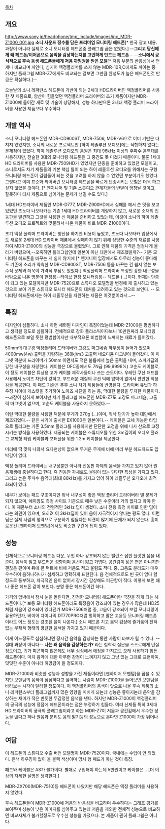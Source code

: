 [[목차]]

== 개요 ==
http://www.sony.jp/headphone/tmp_include/images/inc_MDR-Z1000_001.jpg
'''소니 사운드 정수를 담은 프리미엄 모니터링 헤드폰'''[* 한국 광고 내용. 과장이 아니라 실제로 소니 모니터링 헤드폰중 플래그쉽 급은 없었다.]
--'''그리고 당신에게 왜 헤드폰/이어폰으로 음악을 감상하는지를 고민하게 만드는 헤드폰'''--
--'''소니에서 공식적으로 후속 동생 헤드폰들에게 저음 까임권을 받은 모델'''[* 저음 부분의 반응성에서 언제나 비교되며 까인다, 심지어 액정폴리머를 쓰지 않는 MDR-10R,C에게도 까이는 중 하지만 플래그쉽 MDR-Z7에게도 비교되는 걸보면 그만큼 완성도가 높은 헤드폰인것 만큼은 확실하다.]--

오늘날의 소니 레퍼런스 헤드폰에 기반이 되는 2세대 HD드라이버인 액정폴리머를 사용한 첫 제품으로, 양산이 힘들었던 액정폴리머 드라이버의 초기 제품이지만 MDR-Z1000에 들어간 재료 및 기술이 상당해서, 성능 하나만으론 3세대 액정 폴리머 드라이버를 사용한 제품보다 우수하다.

== 개발 역사 ==
소니 모니터링 헤드폰인 MDR-CD900ST, MDR-7506, MDR-V6으로 이미 기반은 다져져 있었지만, 소니의 새로운 프로젝트인 [하이 레졸루션 오디오]에는 적합하지 않다는 문제점이 있었다. 하이 레졸루션 오디오의 음원은 최대 96kHz 이상의 주파수 음역대를 사용하지만, 전술한 3대의 모니터링 헤드폰은 그 중간도 못 미쳤기 때문이다. 물론 1세대 HD 드라이버를 사용한 MDR-7509HD가 있었지만 단종을 준비하고 있었던 모델이고, 소니로서도 차기 제품들의 기본 핵심 틀이 되는 하이 레졸루션 오디오를 위해서는 구형 모니터링 헤드폰이 걸림돌이 되는 것을 고려를 하지 않을 수 없었던 부분이기도 했었다. 그렇다고 이미 표준화 되어버린 모니터링 헤드폰을 빠르게 단종시키는 모험은 더욱 하고 싶지 않았을 것이다. [* 엔지니어 및 기존 스튜디오 관계자들의 반발이 엄청날 것이고, 잘못하다 타사 제품으로 넘어가는 문제가 생길 수도 있다.]

1세대 HD드라이버 제품인 MDR-D777, MDR-Z900HD에서 실패를 해서 쓴 맛을 보고 있었던 츠노다 나오타카는 기존 1세대 HD 드라이버를 개량하지 않고, 새로운 소재의 진동판을 발견하고 그것을 사용한 신 제품을 준비하고 있었는데, 이것이 소니의 하이 레졸루션 오디오 프로젝트와 맞물려서 나온 제품이 바로 MDR-Z1000이다.

초기 액정 폴리머 드라이버는 양산을 하기엔 비용이 높았고, 츠노다 나오타카 입장에서도 새로운 2세대 HD 드라이버 제품에서 실패하지 않기 위해 상당한 수준의 재료를 사용하여 MDR-Z1000의 성능을 극강으로 올렸었다. 그로 인해 제품의 가격은 엄청나게 올라가 버렸으며,--오죽하면  플래그쉽인데 일본이 아닌 대만에서 제조했을까?-- 기존 모니터링 헤드폰을 바꾸는 게 쉽지 않기에 [* 엔지니어 입장에서도 아무리 성능이 좋다해도 기존에 소리가 익숙한 MDR-CD900ST, MDR-7506 등을 바꾸는 건 쉽지 않는 보수적 문제와 더욱이 가격적 부담도 있었다.] 액정폴리머 드라이버 특징인 강한 내구성을 바탕으로 나온 명분이 현장용--라이브 현장 모니터링용-- 헤드폰 (...)이다. 현재는 단종이 되고 있는 모델이지만 MDR-7520으로 스튜디오 모델명을 변경해 재 출시하고 있는 것으로 보아 기존 스튜디오 모니터 헤드폰의 대처를 고려하고 있는 것으로 보인다. -- 모니터링 헤드폰에서는 하이 레졸루션을 지원하는 제품은 이것뿐이라서...--

== 특징 ==

디자인이 심플하다. 소니 하면 세련된 디자인이 특징이었는데 MDR-Z1000은 평범하다고 생각될 정도로 심플하다. 전체적으로 강화 플라스틱이다보니 10만원짜리 모니터링 헤드폰으로 보일 듯한 평범함이지만 내부적으론 비범함이 느껴지는 재료가 들어갔다.

50mm의 대구경 액정폴리머 드라이버와 고강도 마그네슘 하우징이 들어가 있으며 4000mw(4w) 출력을 자랑하는 360kj/m3 고출력 네오디뮴 마그넷이 들어갔다. 이 마그넷 덕분에 드라이버가 50mm 이면서도 적은 불륨에서 높은 출력을 내며, 스피커급의 강한 내구성을 자랑한다. 케이블은 OFC중에서도 7N급 (99,9999%) 고순도 케이블로, 이 정도 케이블은 튜닝용 고가 케이블 제작사들이나 쓰는 순도이다. 우레탄 쿠션 패드를 사용해서 노이즈 차단이 강하고, 부드러운 재질의 쿠션 덕에 압박이 없어서 편안한 착용감을 제공한다. 이 패드 기술은 추후 소니 차기 제품들에 반영된다. 드라이버 유닛과 하우징 사이에 개스킷을 추가하여 노이즈 차단을 하는 등, 막대한 물량을 투자한 제품이다. --과장이 심하게 보이지만 차기 플래그쉽 헤드폰인 MDR-Z7도 고강도 마그네슘, 고출력 마그넷이 없으며, 고순도 케이블을 사용하지 못하였다.--

이런 막대한 물량을 사용한 덕분에 무게가 270g (...)이며, 워낙 단가가 높아 대만에서 제조되었다.-- 같은 시기에 출시한 EX1000은 일본이다.-- 케이블은 교체 가능한 타입으로 플러그는 기존 3.5mm 플러그를 사용하지만 단단한 고정을 위해 나사 산으로 고정시키는 방식을 사용하였다. 제공되는 케이블은 스튜디오를 위한 3m길이의 오디오 플러그 교체형 타입 케이블과 포터플을 위한 1.2m 케이블을 제공한다.

머리에 딱 맞춰 나와서 요다현상이 없으며 무거운 무게에 비해 머리 부분 헤드패드도 압박감이 없다.

액정 폴리머 드라이버는 내구성뿐만 아니라 진동판 자체의 음색을 가지고 있지 않아 원음재생에 충실하다고 한다. 즉 진동판 자체로도 울림이 없는 단단한 특성을 가지고 있다. 그리고 높은 주파수 음역대(최대 80kHz)를 가지고 있어 하이 레졸루션 오디오에 최적화되어 있다.

내부가 보이는 패드 구조이지만 워낙 내구성이 좋은 액정 폴리머 드라이버라 별 문제가 되지 않으며, 에이징도 측정 사이트 기준으로 매우 낮은 수준이라 거의 없다고 봐야 한다. 이 제품부터 소니의 전형적인 3kHz 딥이 생겼다. 소니 전용 측정 차이로 인한 딥이라는 의견이 있으며, 오히려 이 3kHz딥이 있어 음이 자극적이지 않다는 평도 많다. 이런 딥은 실제 사람의 청력으로 구분하기 힘들다는 의견이 많기에 문제가 되지 않는다. 흥미로운건 [젠하이저 모멘텀]에서도 비슷한 구간에 딥이 있다.
== 성능 ==

전체적으로 모니터링 헤드폰 다운, 무엇 하나 강조되지 않는 밸런스 잡힌 플랫한 음을 내준다. 음색이 밝고 부드러운 성향이며 음선이 얇고 가볍다. 공간감이 넓은 편은 아니지만 괜찮은 편이며 뒤에 큰 턱트에 비해 저음도 적고 울림도 적다. 중, 고음도 분리도가 매우 우수하여 음하나하나가 섬세하고 명확하게 표현된다. 음 전체적으로도 빈 곳이 없다 할 정도로 풍부하고, 자극적인 음이 없어서 장시간 감상해도 피곤함이 적다. 이렇게 보면 꽤나 좋은 헤드폰 같이 보인다. 분명 좋은 헤드폰이긴 하다.

가격의 압박에서 잠시 눈을 돌린다면, 진정한 모니터링 헤드폰이란 극찬을 하게 되는 헤드폰이다.[* 보통 모니터링 헤드폰이라도 특정음이 강조되어 있는 경우가 많은데 HD25처럼 저음이 강조되어 있다던가 MDR-7506처럼 중, 고음이 강조되어 보컬 모니터링이 유용하던가, 베이어 다이나믹 DT770PRO처럼 명확하고 맑은 고음등 모니터링 헤드폰이라도 어느 정도는 강조된 음이 나온다.] 소니 헤드폰 치고 음악 감상에 즐거움이 전혀 없는 무채색 형태의 평탄한 음색을 가지고 있기 때문이다.

이게 어느정도로 심심하냐면 장시간 음악을 감상하는 동안 사람이 바보가 될 수 있다. --절대 과장이 아니다-- '''나는 왜 음악을 감상하는가?''' 라는 철학적 질문을 스스로에게 던질 정도이고, 귀가 피곤하지 않은데도 너무 심심해서 애정을 가지고도 오래 사용하기 힘든 헤드폰이다. 마치 음악에 대한 아무런 감정이 느껴지지 않고 그냥 있는 그대로 표현하여, 밋밋한 수준이 아니라 허망감이 들 정도이다.

MDR-Z1000과 비슷한 성능과 성향을 가진 제품이라면 [젠하이저 모멘텀]을 꼽을 수 있지만 모멘텀의 음색이 심심하다고 싫어하는 사람이 MDR-Z1000을 들어보면 모멘텀을 바라보는 시각이 달라질 정도이다. 이 액정폴리머의 음색이 앞으로 나올 후속 제품의 소니 레퍼런스부터 플래그쉽까지 많은 영향을 미치게 되는데 성능은 좋아지는데 음악을 감상하는 재미가 적은 빈듯한 무감정한 음색을 낸다. 하지만 MDR-Z1000이 액정폴리머의 궁극의 성능에 정점에 헤드폰이라는 점은 부정하기 힘들다. 여러 신제품 특히 3세대 HD 드라이버의 궁극의 플래그쉽이라고 하는 MDR-Z7이 저음과 공간감에서 우수한 성능을 낸다고 하나 원음과 분리도 음의 맑기등의 성능으로 본다면 Z1000이 가장 뛰어나다.
== 여담 ==
이 헤드폰의 스튜디오 수출 버전 모델명이 MDR-7520이다. 국내에는 수입이 안 되었다. 은색 하우징이 없이 올 블랙 색상이며 망사 형 패드가 아닌 것이 특징.

패드와 케이블은 AS가 불가이다. 별매로 구입해야 하는데 5만원이고 케이블은... [더 이상의 자세한 설명은 생략한다.]

MDR-ZX700(MDR-7510)등 헤드폰이 나왔지만 해당 헤드폰은 액정 폴리머를 사용하지 않았다.

후속 헤드폰들이 MDR-Z1000에 저음의 반응성을 비교하며 우수하다는 그래프 평가를 보여주며 성능이 낮은 이미지를 심어주고 있는데 저음을 제외한 전체적 성능으로 비교하면 비교자체가 불가할정도로 우수한 성능을 가졌으다. 본 제품이 괜히 플래그쉽은 아니다.
